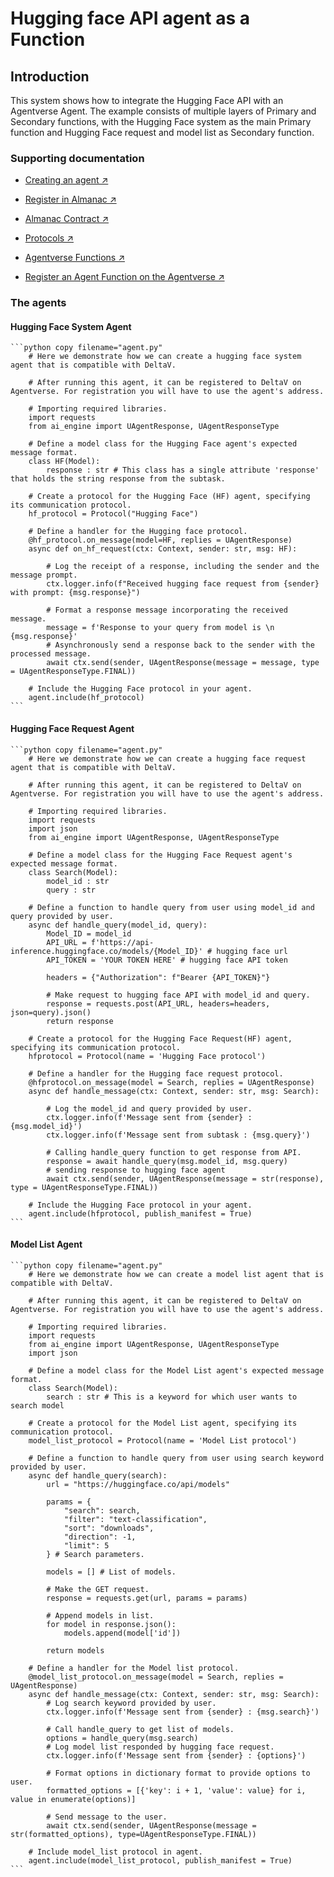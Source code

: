 # Hugging face API agent as a Function

## Introduction

This system shows how to integrate the Hugging Face API with an Agentverse Agent. The example consists of multiple layers of Primary and Secondary functions, with the Hugging Face system as the main Primary function and Hugging Face request and model list as Secondary function.

### Supporting documentation

- [Creating an agent ↗️](/guides/agents/create-a-uagent)

- [Register in Almanac ↗️](/guides/agents/register-in-almanac)

- [Almanac Contract ↗️](/references/contracts/uagents-almanac/almanac-overview)

- [Protocols ↗️](/references/uagents/uagents-protocols/agent-protocols)

- [Agentverse Functions ↗️](/concepts/agent-services/services)

- [Register an Agent Function on the Agentverse ↗️](/guides/agentverse/registering-agent-services)

### The agents
#### Hugging Face System Agent

    ```python copy filename="agent.py"
        # Here we demonstrate how we can create a hugging face system agent that is compatible with DeltaV.

        # After running this agent, it can be registered to DeltaV on Agentverse. For registration you will have to use the agent's address.

        # Importing required libraries.
        import requests
        from ai_engine import UAgentResponse, UAgentResponseType

        # Define a model class for the Hugging Face agent's expected message format.
        class HF(Model):
            response : str # This class has a single attribute 'response' that holds the string response from the subtask.

        # Create a protocol for the Hugging Face (HF) agent, specifying its communication protocol.
        hf_protocol = Protocol("Hugging Face")

        # Define a handler for the Hugging face protocol.
        @hf_protocol.on_message(model=HF, replies = UAgentResponse)
        async def on_hf_request(ctx: Context, sender: str, msg: HF):

            # Log the receipt of a response, including the sender and the message prompt.
            ctx.logger.info(f"Received hugging face request from {sender} with prompt: {msg.response}")

            # Format a response message incorporating the received message.
            message = f'Response to your query from model is \n {msg.response}'
            # Asynchronously send a response back to the sender with the processed message.
            await ctx.send(sender, UAgentResponse(message = message, type = UAgentResponseType.FINAL))

        # Include the Hugging Face protocol in your agent.
        agent.include(hf_protocol)
    ```

#### Hugging Face Request Agent

    ```python copy filename="agent.py"
        # Here we demonstrate how we can create a hugging face request agent that is compatible with DeltaV.

        # After running this agent, it can be registered to DeltaV on Agentverse. For registration you will have to use the agent's address.

        # Importing required libraries.
        import requests
        import json
        from ai_engine import UAgentResponse, UAgentResponseType

        # Define a model class for the Hugging Face Request agent's expected message format.
        class Search(Model):
            model_id : str
            query : str

        # Define a function to handle query from user using model_id and query provided by user.
        async def handle_query(model_id, query):
            Model_ID = model_id
            API_URL = f'https://api-inference.huggingface.co/models/{Model_ID}' # hugging face url
            API_TOKEN = 'YOUR TOKEN HERE' # hugging face API token

            headers = {"Authorization": f"Bearer {API_TOKEN}"}

            # Make request to hugging face API with model_id and query.
            response = requests.post(API_URL, headers=headers, json=query).json()
            return response

        # Create a protocol for the Hugging Face Request(HF) agent, specifying its communication protocol.
        hfprotocol = Protocol(name = 'Hugging Face protocol')

        # Define a handler for the Hugging face request protocol.
        @hfprotocol.on_message(model = Search, replies = UAgentResponse)
        async def handle_message(ctx: Context, sender: str, msg: Search):

            # Log the model_id and query provided by user.
            ctx.logger.info(f'Message sent from {sender} : {msg.model_id}')
            ctx.logger.info(f'Message sent from subtask : {msg.query}')

            # Calling handle_query function to get response from API.
            response = await handle_query(msg.model_id, msg.query)
            # sending response to hugging face agent
            await ctx.send(sender, UAgentResponse(message = str(response), type = UAgentResponseType.FINAL))

        # Include the Hugging Face protocol in your agent.
        agent.include(hfprotocol, publish_manifest = True)
    ```

#### Model List Agent

    ```python copy filename="agent.py"
        # Here we demonstrate how we can create a model list agent that is compatible with DeltaV.

        # After running this agent, it can be registered to DeltaV on Agentverse. For registration you will have to use the agent's address.

        # Importing required libraries.
        import requests
        from ai_engine import UAgentResponse, UAgentResponseType
        import json

        # Define a model class for the Model List agent's expected message format.
        class Search(Model):
            search : str # This is a keyword for which user wants to search model

        # Create a protocol for the Model List agent, specifying its communication protocol.
        model_list_protocol = Protocol(name = 'Model List protocol')

        # Define a function to handle query from user using search keyword provided by user.
        async def handle_query(search):
            url = "https://huggingface.co/api/models"

            params = {
                "search": search,
                "filter": "text-classification",
                "sort": "downloads",
                "direction": -1,
                "limit": 5
            } # Search parameters.

            models = [] # List of models.

            # Make the GET request.
            response = requests.get(url, params = params)

            # Append models in list.
            for model in response.json():
                models.append(model['id'])

            return models

        # Define a handler for the Model list protocol.
        @model_list_protocol.on_message(model = Search, replies = UAgentResponse)
        async def handle_message(ctx: Context, sender: str, msg: Search):
            # Log search keyword provided by user.
            ctx.logger.info(f'Message sent from {sender} : {msg.search}')

            # Call handle_query to get list of models.
            options = handle_query(msg.search)
            # Log model list responded by hugging face request.
            ctx.logger.info(f'Message sent from {sender} : {options}')

            # Format options in dictionary format to provide options to user.
            formatted_options = [{'key': i + 1, 'value': value} for i, value in enumerate(options)]

            # Send message to the user.
            await ctx.send(sender, UAgentResponse(message = str(formatted_options), type=UAgentResponseType.FINAL))

        # Include model_list protocol in agent.
        agent.include(model_list_protocol, publish_manifest = True)
    ```
